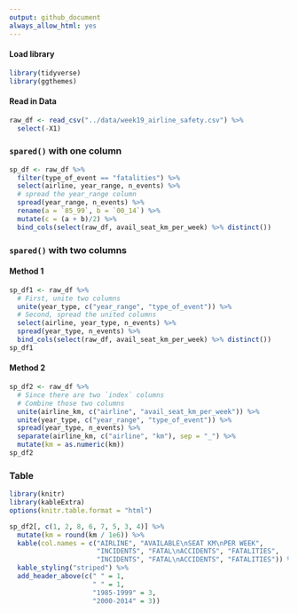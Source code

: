 ```yaml
---
output: github_document
always_allow_html: yes
---
```

#### Load library
```r
library(tidyverse)
library(ggthemes)
```

#### Read in Data
```r
raw_df <- read_csv("../data/week19_airline_safety.csv") %>% 
  select(-X1)
```

### `spared()` with one column
```r
sp_df <- raw_df %>% 
  filter(type_of_event == "fatalities") %>% 
  select(airline, year_range, n_events) %>% 
  # spread the year_range column
  spread(year_range, n_events) %>% 
  rename(a = `85_99`, b = `00_14`) %>% 
  mutate(c = (a + b)/2) %>% 
  bind_cols(select(raw_df, avail_seat_km_per_week) %>% distinct()) 
```

### `spared()` with two columns
#### Method 1
```r
sp_df1 <- raw_df %>% 
  # First, unite two columns
  unite(year_type, c("year_range", "type_of_event")) %>% 
  # Second, spread the united columns
  select(airline, year_type, n_events) %>% 
  spread(year_type, n_events) %>% 
  bind_cols(select(raw_df, avail_seat_km_per_week) %>% distinct()) 
sp_df1
```


#### Method 2
```r
sp_df2 <- raw_df %>% 
  # Since there are two `index` columns
  # Combine those two columns
  unite(airline_km, c("airline", "avail_seat_km_per_week")) %>% 
  unite(year_type, c("year_range", "type_of_event")) %>% 
  spread(year_type, n_events) %>% 
  separate(airline_km, c("airline", "km"), sep = "_") %>% 
  mutate(km = as.numeric(km))
sp_df2
```

### Table 
```r
library(knitr)
library(kableExtra)
options(knitr.table.format = "html")

sp_df2[, c(1, 2, 8, 6, 7, 5, 3, 4)] %>% 
  mutate(km = round(km / 1e6)) %>% 
  kable(col.names = c("AIRLINE", "AVAILABLE\nSEAT KM\nPER WEEK",
                      "INCIDENTS", "FATAL\nACCIDENTS", "FATALITIES",
                      "INCIDENTS", "FATAL\nACCIDENTS", "FATALITIES")) %>% 
  kable_styling("striped") %>% 
  add_header_above(c(" " = 1,
                     " " = 1,
                     "1985-1999" = 3,
                     "2000-2014" = 3))
```

